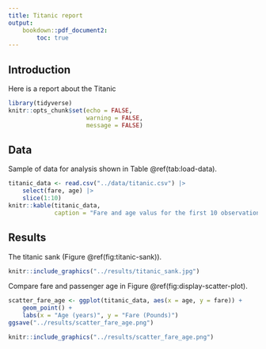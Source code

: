 ```yaml
---
title: Titanic report
output: 
    bookdown::pdf_document2:
        toc: true
---
```

## Introduction

Here is a report about the Titanic

```r
library(tidyverse)
knitr::opts_chunk$set(echo = FALSE,
                      warning = FALSE,
                      message = FALSE)
```

## Data

Sample of data for analysis shown in Table \@ref(tab:load-data).

```r
titanic_data <- read.csv("../data/titanic.csv") |> 
    select(fare, age) |> 
    slice(1:10)
knitr::kable(titanic_data,
             caption = "Fare and age valus for the first 10 observations in the Titanic dataset")
```

## Results

The titanic sank (Figure \@ref(fig:titanic-sank)).

```r
knitr::include_graphics("../results/titanic_sank.jpg")
```

Compare fare and passenger age in Figure \@ref(fig:display-scatter-plot).

``` r
scatter_fare_age <- ggplot(titanic_data, aes(x = age, y = fare)) +
    geom_point() +
    labs(x = "Age (years)", y = "Fare (Pounds)")
ggsave("../results/scatter_fare_age.png")
```

``` r
knitr::include_graphics("../results/scatter_fare_age.png")
```